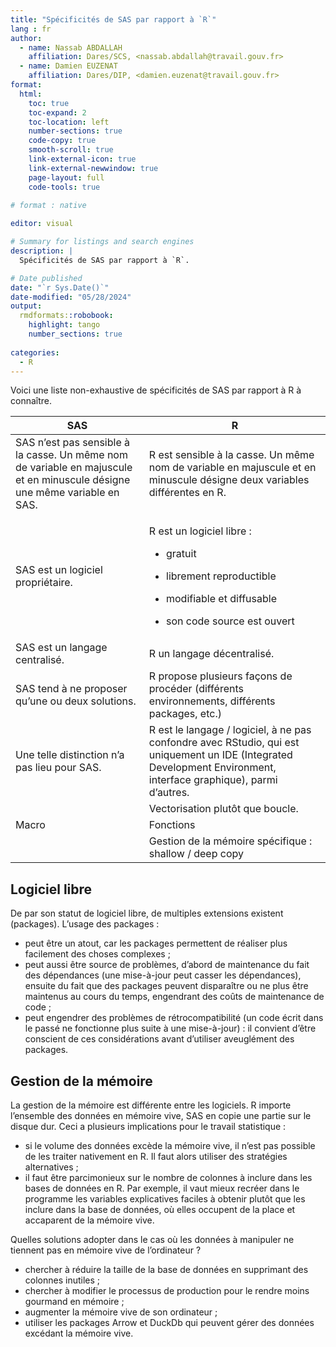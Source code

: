 ```yaml
---
title: "Spécificités de SAS par rapport à `R`"
lang : fr
author:
  - name: Nassab ABDALLAH
    affiliation: Dares/SCS, <nassab.abdallah@travail.gouv.fr>
  - name: Damien EUZENAT
    affiliation: Dares/DIP, <damien.euzenat@travail.gouv.fr>
format:
  html:
    toc: true
    toc-expand: 2
    toc-location: left
    number-sections: true
    code-copy: true
    smooth-scroll: true
    link-external-icon:	true
    link-external-newwindow: true
    page-layout: full
    code-tools: true
    
# format : native    

editor: visual

# Summary for listings and search engines
description: |
  Spécificités de SAS par rapport à `R`.

# Date published
date: "`r Sys.Date()`"
date-modified: "05/28/2024"
output:
  rmdformats::robobook:
    highlight: tango
    number_sections: true
  
categories:
  - R
---
```


Voici une liste non-exhaustive de spécificités de SAS par rapport à R à connaître.

+---------------------------------------------------------------------------------------------------------------------------+--------------------------------------------------------------------------------------------------------------------------------------------------------------------+
| SAS                                                                                                                       | R                                                                                                                                                                  |
+===========================================================================================================================+====================================================================================================================================================================+
| SAS n'est pas sensible à la casse. Un même nom de variable en majuscule et en minuscule désigne une même variable en SAS. | R est sensible à la casse. Un même nom de variable en majuscule et en minuscule désigne deux variables différentes en R.                                           |
+---------------------------------------------------------------------------------------------------------------------------+--------------------------------------------------------------------------------------------------------------------------------------------------------------------+
| SAS est un logiciel propriétaire.                                                                                         | R est un logiciel libre :                                                                                                                                          |
|                                                                                                                           |                                                                                                                                                                    |
|                                                                                                                           | -   gratuit                                                                                                                                                        |
|                                                                                                                           |                                                                                                                                                                    |
|                                                                                                                           | -   librement reproductible                                                                                                                                        |
|                                                                                                                           |                                                                                                                                                                    |
|                                                                                                                           | -   modifiable et diffusable                                                                                                                                       |
|                                                                                                                           |                                                                                                                                                                    |
|                                                                                                                           | -   son code source est ouvert                                                                                                                                     |
+---------------------------------------------------------------------------------------------------------------------------+--------------------------------------------------------------------------------------------------------------------------------------------------------------------+
| SAS est un langage centralisé.                                                                                            | R un langage décentralisé.                                                                                                                                         |
+---------------------------------------------------------------------------------------------------------------------------+--------------------------------------------------------------------------------------------------------------------------------------------------------------------+
| SAS tend à ne proposer qu'une ou deux solutions.                                                                          | R propose plusieurs façons de procéder (différents environnements, différents packages, etc.)                                                                      |
+---------------------------------------------------------------------------------------------------------------------------+--------------------------------------------------------------------------------------------------------------------------------------------------------------------+
| Une telle distinction n'a pas lieu pour SAS.                                                                              | R est le langage / logiciel, à ne pas confondre avec RStudio, qui est uniquement un IDE (Integrated Development Environment, interface graphique), parmi d'autres. |
+---------------------------------------------------------------------------------------------------------------------------+--------------------------------------------------------------------------------------------------------------------------------------------------------------------+
|                                                                                                                           | Vectorisation plutôt que boucle.                                                                                                                                   |
+---------------------------------------------------------------------------------------------------------------------------+--------------------------------------------------------------------------------------------------------------------------------------------------------------------+
| Macro                                                                                                                     | Fonctions                                                                                                                                                          |
+---------------------------------------------------------------------------------------------------------------------------+--------------------------------------------------------------------------------------------------------------------------------------------------------------------+
|                                                                                                                           | Gestion de la mémoire spécifique : shallow / deep copy                                                                                                             |
+---------------------------------------------------------------------------------------------------------------------------+--------------------------------------------------------------------------------------------------------------------------------------------------------------------+

## Logiciel libre

De par son statut de logiciel libre, de multiples extensions existent (packages). L'usage des packages :

-   peut être un atout, car les packages permettent de réaliser plus facilement des choses complexes ;
-   peut aussi être source de problèmes, d'abord de maintenance du fait des dépendances (une mise-à-jour peut casser les dépendances), ensuite du fait que des packages peuvent disparaître ou ne plus être maintenus au cours du temps, engendrant des coûts de maintenance de code ;
-   peut engendrer des problèmes de rétrocompatibilité (un code écrit dans le passé ne fonctionne plus suite à une mise-à-jour) : il convient d'être conscient de ces considérations avant d'utiliser aveuglément des packages.

## Gestion de la mémoire

La gestion de la mémoire est différente entre les logiciels. R importe l'ensemble des données en mémoire vive, SAS en copie une partie sur le disque dur. Ceci a plusieurs implications pour le travail statistique :

-   si le volume des données excède la mémoire vive, il n'est pas possible de les traiter nativement en R. Il faut alors utiliser des stratégies alternatives ;
-   il faut être parcimonieux sur le nombre de colonnes à inclure dans les bases de données en R. Par exemple, il vaut mieux recréer dans le programme les variables explicatives faciles à obtenir plutôt que les inclure dans la base de données, où elles occupent de la place et accaparent de la mémoire vive.

Quelles solutions adopter dans le cas où les données à manipuler ne tiennent pas en mémoire vive de l'ordinateur ?

-   chercher à réduire la taille de la base de données en supprimant des colonnes inutiles ;
-   chercher à modifier le processus de production pour le rendre moins gourmand en mémoire ;
-   augmenter la mémoire vive de son ordinateur ;
-   utiliser les packages Arrow et DuckDb qui peuvent gérer des données excédant la mémoire vive.
